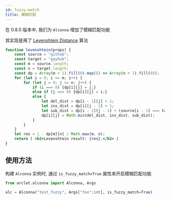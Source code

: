 ```yaml
---
id: fuzzy-match
title: 模糊匹配
---
```


在 0.8.0 版本中, 我们为 `Alconna` 增加了模糊匹配功能

其实现是用了 [Levenshtein Distance](https://en.wikipedia.org/wiki/Levenshtein_distance) 算法

```jsx live
function levenshtein(props) {
    const source = "github";
    const target = "gayhub";
    const m = source.length;
    const n = target.length;
    const dp = Array(m + 1).fill(0).map(() => Array(n + 1).fill(0));
    for (let i = 0; i <= m; i++) {
        for (let j = 0; j <= n; j++) {
            if (i === 0) {dp[i][j] = j;}
            else if (j === 0) {dp[i][j] = i;}
            else {
                let del_dist = dp[i - 1][j] + 1;
                let ins_dist = dp[i][j - 1] + 1;
                let sub_dist = dp[i - 1][j - 1] + (source[i - 1] === target[j - 1] ? 0 : 1);
                dp[i][j] = Math.min(del_dist, ins_dist, sub_dist);
            }
        }
    }
    let res = 1 - dp[m][n] / Math.max(m, n);
    return ( <h2>Levenshtein result: {res}.</h2> )
}
```

## 使用方法

构建 `Alconna` 实例时, 通过 `is_fuzzy_match=True` 属性来开启模糊匹配功能

```python
from arclet.alconna import Alconna, Args

alc = Alconna("test_fuzzy", Args["foo":int], is_fuzzy_match=True)
```



<TerminalApp lines={fuzzy_match} height={200}/>